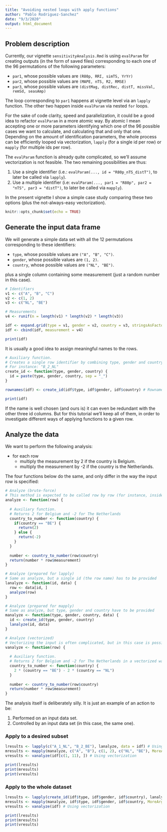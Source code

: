 ```yaml
---
title: "Avoiding nested loops with apply functions"
author: "Pablo Rodriguez-Sanchez"
date: "9/3/2020"
output: html_document
---
```


## Problem description
Currently, our vignette `sensitivityAnalysis.Rmd` is using `evalParam` for creating outputs (in the form of saved files) corresponding to each one of the 96 permutations of the following parameters:

- `par1`, whose possible values are `(R80p, RRI, simTS, YrYr)`
- `par2`, whose possible values are `(MAPE, nTS, R2, RMSE)`
- `par3`, whose possible values are `(distMag, distRec, distT, missVal, remSd, seasAmp)`

The loop corresponding to `par1` happens at vignette level via an `lapply` function. The other two happen inside `evalParam` via nested `for` loops.

For the sake of code clarity, speed and parallelization, it could be a good idea to refactor `evalParam` in a more atomic way. By atomic I mean accepting one or more parameters identifying which one of the 96 possible cases we want to calculate, and calculating that and only that one. Depending on the amount of identification parameters, the whole process can be efficiently looped via vectorization, `lapply` (for a single id per row) or `mapply` (for multiple ids per row).

The `evalParam` function is already quite complicated, so we'll assume vectorization is not feasible. The two remaining possibilities are thus:

1. Use a single identifier (i.e.: `evalParam(..., id = "R80p_nTS_distT")`, to later be called via `lapply`).
2. Use a multiple identifier (i.e: `evalParam(..., par1 = "R80p", par2 = "nTS", par3 = "distT")`, to later be called via `mapply`).

In the present vignette I show a simple case study comparing these two options (plus the not-always-easy vectorization).

```r
knitr::opts_chunk$set(echo = TRUE)
```

## Generate the input data frame
We will generate a simple data set with all the 12 permutations corresponding to these identifiers:

- `type`, whose possible values are `("A", "B", "C")`.
- `gender`, whose possible values are `(1, 2)`.
- `country`, whose possible values are `("NL", "BE")`.

plus a single column containing some measurement (just a random number in this case).

```r
# Identifiers
v1 <- c("A", "B", "C")
v2 <- c(1, 2)
v3 <- c("NL", "BE")

# Measurements
v4 <- runif(n = length(v1) * length(v2) * length(v3))
```

```r
idf <- expand.grid(type = v1, gender = v2, country = v3, stringsAsFactors = FALSE)
idf <- cbind(idf, measurement = v4)
```

```r
print(idf)
```

It is usually a good idea to assign meaningful names to the rows.

```r
# Auxiliary function.
# Creates a single row identifier by combining type, gender and country
# For instance: "B_2_NL"
create_id <- function(type, gender, country) {
  id = paste(type, gender, country, sep = "_")
}

rownames(idf) <- create_id(idf$type, idf$gender, idf$country) # Rownames checks that the names are not duplicated
```

```r
print(idf)
```

If the name is well chosen (and ours is) it can even be redundant with the other three id columns. But for this tutorial we'll keep all of them, in order to investigate different ways of applying functions to a given row.

## Analyze the data
We want to perform the following analysis: 

- for each row
  - multiply the measurement by 2 if the country is Belgium.
  - multiply the measurement by -2 if the country is the Netherlands. 
  
The four functions below do the same, and only differ in the way the input row is specified:

```r
# Analyze (brute-force)
# This method is expected to be called row by row (for instance, inside a loop). It will crash otherwise
analyze <- function(row) {
  
  # Auxiliary function. 
  # Returns 2 for Belgium and -2 for The Netherlands
  country_to_number <- function(country) {
    if(country == "BE") {
      return(2)
    } else {
      return(-2)
    }
  }
  
  number <- country_to_number(row$country)
  return(number * row$measurement)
}

# Analyze (prepared for lapply)
# Same as analyze, but a single id (the row name) has to be provided
lanalyze <- function(id, data) {
  row <- data[id, ]
  analyze(row)
}

# Analyze (prepared for mapply)
# Same as analyze, but type, gender and country have to be provided
manalyze <- function(type, gender, country, data) {
  id <- create_id(type, gender, country)
  lanalyze(id, data)
}

# Analyze (vectorized)
# Vectorizing the input is often complicated, but in this case is possible. I leave here the example
vanalyze <- function(row) {
  
  # Auxiliary function. 
  # Returns 2 for Belgium and -2 for The Netherlands in a vectorized way
  country_to_number <- function(country) {
    2 * (country == "BE") - 2 * (country == "NL")
  }
  
  number <- country_to_number(row$country)
  return(number * row$measurement)
}
```

The analysis itself is deliberately silly. It is just an example of an action to be:

1. Performed on an input data set.
2. Controlled by an input data set (in this case, the same one).

### Apply to a desired subset
```r
lresults <- lapply(c("A_1_NL", "B_2_BE"), lanalyze, data = idf) # Using lapply (single row identifier)
mresults <- mapply(manalyze, c("A", "B"), c(1, 2), c("NL", "BE"), MoreArgs = list(data = idf)) # Using mapply (multiple row identifiers)
vresults <- vanalyze(idf[c(1, 11), ]) # Using vectorization
```

```r
print(lresults)
print(mresults)
print(vresults)
```

### Apply to the whole dataset

```r
lresults <- lapply(create_id(idf$type, idf$gender, idf$country), lanalyze, data = idf) # Using lapply (single row identifier)
mresults <- mapply(manalyze, idf$type, idf$gender, idf$country, MoreArgs = list(data = idf)) # Using mapply (multiple row identifiers)
vresults <- vanalyze(idf) # Using vectorization
```

```r
print(lresults)
print(mresults)
print(vresults)
```
